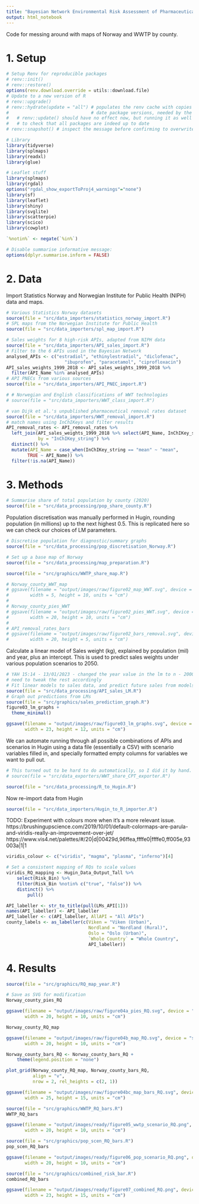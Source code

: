 ```yaml
---
title: "Bayesian Network Environmental Risk Assessment of Pharmaceuticals"
output: html_notebook
---
```


Code for messing around with maps of Norway and WWTP by county.

# 1. Setup

```r
# Setup Renv for reproducible packages
# renv::init()
# renv::restore()
options(renv.download.override = utils::download.file)
# Update to a new version of R
# renv::upgrade() 
# renv::hydrate(update = "all") # populates the renv cache with copies of up to 
#                               # date package versions, needed by the project
#   # renv::update() should have no effect now, but running it as well won't harm 
#   # to check that all packages are indeed up to date
# renv::snapshot() # inspect the message before confirming to overwrite renv.lock

# Library
library(tidyverse)
library(splmaps)
library(readxl)
library(glue)

# Leaflet stuff
library(splmaps)
library(rgdal)
options("rgdal_show_exportToProj4_warnings"="none")
library(sf)
library(leaflet)
library(shiny)
library(svglite)
library(scatterpie)
library(scico)
library(cowplot)

`%notin%` <- negate(`%in%`)

# Disable summarise informative message:
options(dplyr.summarise.inform = FALSE)
```

# 2. Data
Import Statistics Norway and Norwegian Institute for Public Health (NIPH) data and maps.
```r
# Various Statistics Norway datasets
source(file = "src/data_importers/statistics_norway_import.R")
# SPL maps from the Norwegian Institute for Public Health
source(file = "src/data_importers/spl_map_import.R")

# Sales weights for 8 high-risk APIs, adapted from NIPH data
source(file = "src/data_importers/API_sales_import.R")
# Filter to the 6 APIs used in the Bayesian Network
analysed_APIs <- c("estradiol", "ethinylestradiol", "diclofenac", 
                      "ibuprofen", "paracetamol", "ciprofloxacin")
API_sales_weights_1999_2018 <- API_sales_weights_1999_2018 %>% 
  filter(API_Name %in% analysed_APIs)
# API PNECs from various sources
source(file = "src/data_importers/API_PNEC_import.R")

# # Norwegian and English classifications of WWT technologies
# source(file = "src/data_importers/WWT_class_import.R")

# van Dijk et al.'s unpublished pharmaceutical removal rates dataset
source(file = "src/data_importers/WWT_removal_import.R")
# match names using InChIKeys and filter results
API_removal_rates <- API_removal_rates %>% 
  left_join(API_sales_weights_1999_2018 %>% select(API_Name, InChIKey_string), 
            by = "InChIKey_string") %>% 
  distinct() %>% 
  mutate(API_Name = case_when(InChIKey_string == "mean" ~ "mean",
        TRUE ~ API_Name)) %>% 
  filter(!is.na(API_Name))
```


# 3. Methods

```r
# Summarise share of total population by county (2020)
source(file = "src/data_processing/pop_share_county.R")
```

Population discretisation was manually performed in Hugin, rounding population (in millions) up to the 
next highest 0.5. This is replicated here so we can check our choices of LM parameters.

```r
# Discretise population for diagnostic/summary graphs
source(file = "src/data_processing/pop_discretisation_Norway.R")
```

```r
# Set up a base map of Norway
source(file = "src/data_processing/map_preparation.R")
```

```r
source(file = "src/graphics/WWTP_share_map.R")

# Norway_county_WWT_map 
# ggsave(filename = "output/images/raw/figure02_map_WWT.svg", device = "svg", 
#        width = 5, height = 10, units = "cm")
# 
# Norway_county_pies_WWT
# ggsave(filename = "output/images/raw/figure02_pies_WWT.svg", device = "svg", 
#        width = 20, height = 10, units = "cm")
# 
# API_removal_rates_bars
# ggsave(filename = "output/images/raw/figure02_bars_removal.svg", device = "svg", 
#        width = 20, height = 5, units = "cm")

```

Calculate a linear model of Sales weight (kg), explained by population (mil) and year, plus
an intercept. This is used to predict sales weights under various population scenarios to 2050.

```r
# YAH 15:14 - 13/01/2023 - changed the year value in the lm to n - 2000, now
# need to tweak the rest accordingly
# Fit linear models to sales data, and predict future sales from models
source(file = "src/data_processing/API_sales_LM.R")
# Graph out predictions from LMs
source(file = "src/graphics/sales_prediction_graph.R")
figure03_lm_graphs +
  theme_minimal()

ggsave(filename = "output/images/raw/figure03_lm_graphs.svg", device = "svg", 
       width = 23, height = 12, units = "cm")
```

We can automate running through all possible combinations of APIs and scenarios in Hugin using
a data file (essentially a CSV) with scenario variables filled in, and specially formatted empty
columns for variables we want to pull out.

```r
# This turned out to be hard to do automatically, so I did it by hand.
# source(file = "src/data_exporters/WWT_share_CPT_exporter.R")

source(file = "src/data_processing/R_to_Hugin.R")


```

Now re-import data from Hugin

```r
source(file = "src/data_importers/Hugin_to_R_importer.R")
```

TODO: Experiment with colours more when it's a more relevant issue. 
https://brushingupscience.com/2019/10/01/default-colormaps-are-parula-and-viridis-really-an-improvement-over-jet/
https://www.vis4.net/palettes/#/20|d|00429d,96ffea,ffffe0|ffffe0,ff005e,93003a|1|1

```r
viridis_colour <- c("viridis", "magma", "plasma", "inferno")[4]

# Set a consistent mapping of RQs to scale values
viridis_RQ_mapping <- Hugin_Data_Output_Tall %>% 
    select(Risk_Bin) %>% 
    filter(Risk_Bin %notin% c("true", "false")) %>% 
    distinct() %>% 
        pull()

API_labeller <- str_to_title(pull(LMs_API[1]))
names(API_labeller) <- API_labeller
API_labeller <- c(API_labeller, AllAPI = "All APIs")
county_labels <- as_labeller(c(Viken = "Viken (Urban)",
                               Nordland = "Nordland (Rural)",
                               Oslo = "Oslo (Urban)",
                               `Whole Country` = "Whole Country",
                               API_labeller))
```

# 4. Results

```r
source(file = "src/graphics/RQ_map_year.R")

# Save as SVG for modification
Norway_county_pies_RQ

ggsave(filename = "output/images/raw/figure04a_pies_RQ.svg", device = "svg", 
       width = 20, height = 10, units = "cm")

Norway_county_RQ_map

ggsave(filename = "output/images/raw/figure04b_map_RQ.svg", device = "svg", 
       width = 20, height = 10, units = "cm")

Norway_county_bars_RQ <- Norway_county_bars_RQ +
    theme(legend.position = "none")

plot_grid(Norway_county_RQ_map, Norway_county_bars_RQ, 
          align = "v", 
          nrow = 2, rel_heights = c(2, 1))

ggsave(filename = "output/images/raw/figure04bc_map_bars_RQ.svg", device = "svg", 
       width = 25, height = 15, units = "cm")

```

```r
source(file = "src/graphics/WWTP_RQ_bars.R")
WWTP_RQ_bars

ggsave(filename = "output/images/ready/figure05_wwtp_scenario_RQ.png", device = "png", 
       width = 20, height = 10, units = "cm")
```

```r
source(file = "src/graphics/pop_scen_RQ_bars.R")
pop_scen_RQ_bars

ggsave(filename = "output/images/ready/figure06_pop_scenario_RQ.png", device = "png", 
       width = 20, height = 10, units = "cm")
```

```r
source(file = "src/graphics/combined_risk_bar.R")
combined_RQ_bars

ggsave(filename = "output/images/ready/figure07_combined_RQ.png", device = "png", 
       width = 23, height = 15, units = "cm")
```